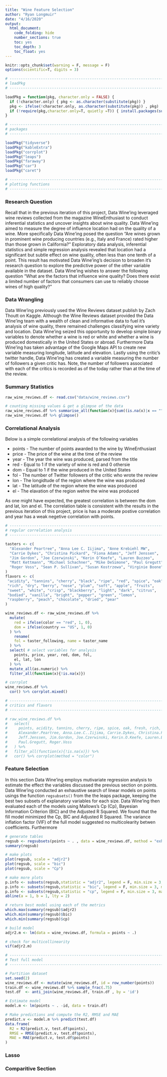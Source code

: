 ```yaml
---
title: "Wine Feature Selection"
author: "Ryan Longmuir"
date: "4/16/2020"
output:
  html_document:
    code_folding: hide
    number_sections: true
    toc: yes
    toc_depth: 3
    toc_float: yes
---
```



```r

knitr::opts_chunk$set(warning = F, message = F)
options(scientific=T, digits = 3) 

```


```r

# -----------------------------------------------------------------------------
# loadPkg 
# -----------------------------------------------------------------------------

loadPkg = function(pkg, character.only = FALSE) { 
  if (!character.only) { pkg <- as.character(substitute(pkg)) }
  pkg <- ifelse(!character.only, as.character(substitute(pkg)) , pkg)  
  if (!require(pkg,character.only=T, quietly =T)) { install.packages(substitute(pkg),dep=T); if(!require(pkg,character.only=T)) stop("Package not found") } 
}

# -----------------------------------------------------------------------------
# packages 
# -----------------------------------------------------------------------------

loadPkg("tidyverse")
loadPkg("kableExtra")
loadPkg("corrplot")
loadPkg("leaps")
loadPkg("faraway")
loadPkg("car")
loadPkg("caret")

# ------------------------------------------------------------------------
# plotting functions
# ------------------------------------------------------------------------

```

### Research Question 

Recall that in the previous iteration of this project, Data Wine'ing leveraged wine reviews collected from the magazine WineEnthusiast to conduct inferential statistics and uncover insights about wine quality. Data Wine'ing aimed to measure the degree of influence location had on the quality of a wine. More specifically Data Wine'ing posed the question "Are wines grown in prominent wine producing countries (e.g., Italy and France) rated higher than those grown in California?" Exploratory data analysis, inferential statistics and simple regression analysis revealed that location had a significant but subtle effect on wine quality, often less than one tenth of a point. This result has motivated Data Wine'ing's decision to broaden it's research question to explore the predictive power of the other variable available in the dataset. Data Wine'ing wishes to answer the following question "What are the factors that influence wine quality? Does there exist a limited number of factors that consumers can use to reliably choose wines of high quality?" 

### Data Wrangling 

Data Wine'ing previously used the Wine Reviews dataset publish by Zach Thoutt on Kaggle. Although the Wine Reviews dataset provided the Data Wine'ing team with a wealth of clean and informative data to fuel it's analysis of wine quality, there remained challenges classifying wine variety and location. Data Wine'ing seized this opportunity to develop simple binary variables to denote whether a wine is red or white and whether a wine is produced domestically in the United States or abroad. Furthermore Data Wine'ing has taken advantage of the Google Maps API to create new variable measuring longitude, latitude and elevation. Lastly using the critic's twitter handle, Data Wine'ing has created a variable measuring the number of followers a given critic has. Note, the number of followers associated with each of the critics is recorded as of the today rather than at the time of the review. 

### Summary Statistics 

```r

raw_wine_reviews.df <- read.csv("data/wine_reviews.csv")

# counting missing values & get a glimpse of the data 
raw_wine_reviews.df %>% summarise_all(function(x){sum((is.na(x)|x == ""))/nrow(.)})  
raw_wine_reviews.df %>% glimpse()

```

### Correlational Analysis 

Below is a simple correlational analysis of the following variables 

- points - The number of points awarded to the wine by WineEnthusiast 
- price - The price of the wine at the time of the review 
- year - The year the wine was produced, parsed from the title 
- red -  Equal to 1 if the variety of wine is red and 0 othersie 
- dom - Equal to 1 if the wine produced in the United States 
- fol - The number of Twitter followers of the critic who wrote the review
- lon - The longidtude of the region where the wine was produced 
- lat - The latitude of the region where the wine was produced 
- el - The elavation of the region wehre the wine was produced

As one might have expected, the greatest correlation is between the dom and lat, lon and el. The correlation table is consistent with the results in the previous iteration of this project, price is has a moderate postive correlation and year has a weak negetive correlation with points. 


```r

# -----------------------------------------------------------------------------
# regular correlation analysis 
# -----------------------------------------------------------------------------

tasters <- c(
  "Alexander Peartree", "Anna Lee C. Iijima", "Anne Krebiehl MW",
  "Carrie Dykes", "Christina Pickard", "Fiona Adams", "Jeff Jenssen",
  "Jim Gordon", "Joe Czerwinski", "Kerin O’Keefe", "Lauren Buzzeo",
  "Matt Kettmann", "Michael Schachner", "Mike DeSimone", "Paul Gregutt",
  "Roger Voss", "Sean P. Sullivan", "Susan Kostrzewa", "Virginie Boone"
)
flavors <- c(
 "acidity", "tannins", "cherry", "black", "ripe", "red", "spice", "oak", "fresh",
 "rich", "dry", "berry", "nose", "plum", "soft", "apple", "fruits",
 "sweet", "white", "crisp", "blackberry", "light", "dark", "citrus",
 "bodied", "vanilla", "bright", "pepper", "green", "lemon",
 "raspberry", "peach", "chocolate", "dried", "pear"
)

wine_reviews.df <- raw_wine_reviews.df %>%
  mutate(
    red = ifelse(color == "red", 1, 0),
    dom = ifelse(country == "US", 1, 0)
  ) %>%
    rename(
    fol = taster_following, name = taster_name
  ) %>% 
  select( # select variables for analysis
    points, price, year, red, dom, fol,
    el, lat, lon
  ) %>% 
  mutate_all(as.numeric) %>%
  filter_all(function(x){!is.na(x)})

# corrplot
wine_reviews.df %>%
  cor() %>% corrplot.mixed()

# -----------------------------------------------------------------------------
# critics and flavors 
# -----------------------------------------------------------------------------

# raw_wine_reviews.df %>%
#   select(
#     points, acidity, tannins, cherry, ripe, spice, oak, fresh, rich, dry,
#     Alexander.Peartree, Anna.Lee.C..Iijima, Carrie.Dykes, Christina.Pickard, Fiona.Adams,
#     Jeff.Jenssen, Jim.Gordon, Joe.Czerwinski, Kerin.O.Keefe, Lauren.Buzzeo, Mike.DeSimone,
#     Paul.Gregutt, Roger.Voss
#   ) %>% 
#   filter_all(function(x){!is.na(x)}) %>%
#   cor() %>% corrplot(method = "color")


```

### Feature Selection 

In this section Data Wine'ing employs mutivariate regression analysis to estimate the effect the variables discussed the previous section on points. Data Wine'ing conducted an exhaustive search of linear models on points usings the function `regsubsets()` from the the leaps package, keeping the best two subsets of explanatory variables for each size. Data Wine'ing then evaluated each of the models using Mallows's Cp (Cp), Bayesian Information Criterion (BIC) and the Adjusted R Squared. We found that the fill model minimized the Cp, BIC and Adjusted R Squared. The variance inflation factor (VIF) of the full model suggested no multicolearity betwen coefficients. Furthermore 

```r

# generate tables 
regsub <- regsubsets(points ~ . , data = wine_reviews.df, method = "exhaustive", nbest = 2)
summary(regsub)

# make plots 
plot(regsub, scale = "adjr2")
plot(regsub, scale = "bic") 
plot(regsub, scale = "Cp") 

# make more plots 
p.info <- subsets(regsub,statistic = "adjr2", legend = F, min.size = 3, main = "Adjusted R Squared")
p.info <- subsets(regsub,statistic = "bic", legend = F, min.size = 3, main = "BIC")
p.info <- subsets(regsub,statistic = "cp", legend = F, min.size = 3, main = "Cp")
abline(a = 1, b = 1, lty = 2)

# return best model using each of the metrics
which.max(summary(regsub)$adjr2)
which.min(summary(regsub)$bic)
which.min(summary(regsub)$cp)

# build model
adjr2.m <- lm(data = wine_reviews.df, formula = points ~ .)

# check for multicollinearity
vif(adjr2.m)

# -----------------------------------------------------------------------------
# Test full model 
# -----------------------------------------------------------------------------

# Partition dataset 
set.seed(2)
wine_reviews.df <- mutate(wine_reviews.df, id = row_number(points)) 
train.df <- wine_reviews.df %>% sample_frac(.75)
test.df  <- anti_join(wine_reviews.df, train.df , by = 'id')

# Estimate model 
model.m <- lm(points ~ . -id, data = train.df)

# Make predictions and compute the R2, RMSE and MAE
predict.v <- model.m %>% predict(test.df) 
data.frame(
  R2 = R2(predict.v, test.df$points),
  RMSE = RMSE(predict.v, test.df$points),
  MAE = MAE(predict.v, test.df$points)
)

```


### Lasso 

### Comparitive Section 













